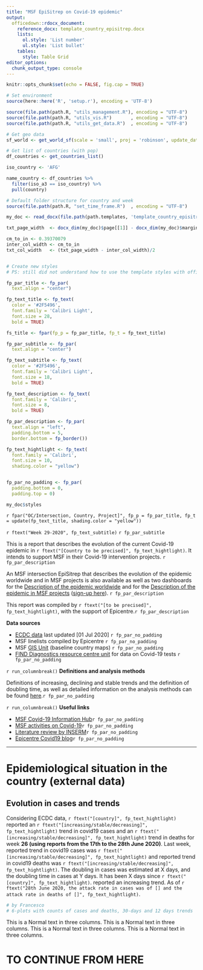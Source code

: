 ```yaml
---
title: "MSF EpiSitrep on Covid-19 epidemic"
output: 
  officedown::rdocx_document:
    reference_docx: template_country_episitrep.docx
    lists:
      ol.style: 'List number'
      ul.style: 'List bullet'
    tables:
      style: Table Grid
editor_options: 
  chunk_output_type: console
---
```


```r

knitr::opts_chunk$set(echo = FALSE, fig.cap = TRUE)

# Set environment
source(here::here('R', 'setup.r'), encoding = 'UTF-8')

source(file.path(path.R, "utils_management.R"), encoding = "UTF-8")
source(file.path(path.R, "utils_vis.R")       , encoding = "UTF-8")
source(file.path(path.R, "utils_get_data.R")  , encoding = "UTF-8")

```

```r

# Get geo data
sf_world <- get_world_sf(scale = 'small', proj = 'robinson', update_data = TRUE)

# Get list of countries (with pop)
df_countries <- get_countries_list()

```

```r

iso_country <- 'AFG'

name_country <- df_countries %>% 
  filter(iso_a3 == iso_country) %>% 
  pull(country)

# Default folder structure for country and week
source(file.path(path.R, "set_time_frame.R")  , encoding = "UTF-8")

```


```r

my_doc <- read_docx(file.path(path.templates, 'template_country_episitrep.docx'))

txt_page_width  <- docx_dim(my_doc)$page[[1]] - docx_dim(my_doc)$margins[[3]] - docx_dim(my_doc)$margins[[4]]

cm_to_in <- 0.39370079
inter_col_width <- cm_to_in
txt_col_width   <- (txt_page_width - inter_col_width)/2


# Create new styles
# PS: still did not understand how to use the template styles with officedown

fp_par_title <- fp_par(
  text.align = "center")

fp_text_title <- fp_text(
  color = '#2F5496', 
  font.family = 'Calibri Light', 
  font.size = 28, 
  bold = TRUE)

fs_title <- fpar(fp_p = fp_par_title, fp_t = fp_text_title)

fp_par_subtitle <- fp_par(
  text.align = "center")

fp_text_subtitle <- fp_text(
  color = '#2F5496', 
  font.family = 'Calibri Light', 
  font.size = 18, 
  bold = TRUE)

fp_text_description <- fp_text(
  font.family = 'Calibri', 
  font.size = 8, 
  bold = TRUE)

fp_par_description <- fp_par(
  text.align = "left", 
  padding.bottom = 5, 
  border.bottom = fp_border())

fp_text_hightlight <- fp_text(
  font.family = 'Calibri', 
  font.size = 10,
  shading.color = "yellow")


fp_par_no_padding <- fp_par(
  padding.bottom = 0, 
  padding.top = 0)

my_doc$styles

```

<!-- The second part of the title -->
`r fpar("OC/Intersection, Country, Project]", fp_p = fp_par_title, fp_t = update(fp_text_title, shading.color = "yellow"))`

<!-- The week is to be automatised -->
`r ftext("Week 29-2020", fp_text_subtitle)` `r fp_par_subtitle`

This is a report that describes the evolution of the current Covid-19 epidemic in `r ftext("[Country to be precised]", fp_text_hightlight)`. It intends to support MSF in their Covid-19 intervention projects. `r fp_par_description`

An MSF intersection EpiSitrep that describes the evolution of the epidemic worldwide and in MSF projects is also available as well as two dashboards for the [Description of the epidemic worldwide](https://reports.msf.net/public/covid19/) and for the [Description of the epidemic in MSF projects](https://reports.msf.net/secure/app/covid19-linelist-dashboard) ([sign-up here](https://reports.msf.net/signup/)). `r fp_par_description`

This report was compiled by `r ftext("[to be precised]", fp_text_hightlight)`, with the support of Epicentre.`r fp_par_description`


<!---BLOCK_MULTICOL_START--->

__Data sources__

-	[ECDC data](https://opendata.ecdc.europa.eu/covid19/casedistribution/csv) last updated [01 Jul 2020] `r fp_par_no_padding`
-	MSF linelists compiled by Epicentre `r fp_par_no_padding`
-	MSF [GIS Unit](https://mapcentre.msf.org/) (baseline country maps) `r fp_par_no_padding`
-	[FIND Diagnostics resource centre unit](https://www.finddx.org/covid-19/) for data on Covid-19 tests `r fp_par_no_padding`

`r run_columnbreak()`
__Definitions and analysis methods__

Definitions of increasing, declining and stable trends and the definition of doubling time, as well as detailed information on the analysis methods can be found [here](https://msfintl-my.sharepoint.com/:u:/g/personal/francesco_grandesso_epicentre_msf_org/EZqExKcP8axMj06voaLlveABpiicCfzkk5OWB-EaJvo9Fw?e=lwU1eM).`r fp_par_no_padding`

`r run_columnbreak()`
__Useful links__

- [MSF Covid-19 Information Hub](https://msfintl.sharepoint.com/sites/msfintlcommunities/Covid-19/SitePages/Home.aspx)`r fp_par_no_padding`
- [MSF activities on Covid-19](https://msfintl.sharepoint.com/sites/msfintlcommunities/Covid-19/MSF Updates/COVID-19 MSF Updates/)`r fp_par_no_padding`
- [Literature review by INSERM](https://reacting.inserm.fr/literature-review/)`r fp_par_no_padding`
- [Epicentre Covid19 blog](https://msfintl.sharepoint.com/sites/grp-epi-proj-ncov/SitePages/About.aspx)`r fp_par_no_padding`

<!---BLOCK_MULTICOL_STOP{widths: [`r rep(txt_col_width * 2/3, 3)`], space: `r inter_col_width/2`, sep: false}--->

---

# Epidemiological situation in the country (external data)
## Evolution in cases and trends

<!---BLOCK_MULTICOL_START--->

Considering ECDC data, `r ftext("[country]", fp_text_hightlight)` reported an `r ftext("[increasing/stable/decreasing]", fp_text_hightlight)` trend in covid19 cases and an `r ftext("[increasing/stable/decreasing]", fp_text_hightlight)` trend in deaths for week __26 (using reports from the 17th to the 28th June 2020)__. Last week, reported trend in covid19 cases was `r ftext("[increasing/stable/decreasing]", fp_text_hightlight)` and reported trend in covid19 deaths was `r ftext("[increasing/stable/decreasing]", fp_text_hightlight)`. The doubling in cases was estimated at X days, and the doubling time in cases at Y days.
It has been X days since `r ftext("[country]", fp_text_hightlight)`. reported an increasing trend.
As of `r ftext("28th June 2020, the attack rate in cases was of [] and the attack rate in deaths of []", fp_text_hightlight)`. 


<!---BLOCK_MULTICOL_STOP{widths: [`r rep(txt_col_width , 2)`], space: `r inter_col_width`, sep: false}--->


<!-- === === === === === === === === === === === === === === === 
From this point all chunks are to be independent from each others
=== === === === === === === === === === === === === === === === -->


```r
# by Francesco
# 6-plots with counts of cases and deaths, 30-days and 12 days trends

``` 


<!---BLOCK_MULTICOL_START--->

This is a Normal text in three columns. This is a Normal text in three columns. This is a Normal text in three columns. This is a Normal text in three columns. 

<!---BLOCK_MULTICOL_STOP{widths: [`r rep(txt_col_width * 2/3, 3)`], space: `r inter_col_width/2`, sep: false}--->


# TO CONTINUE FROM HERE


